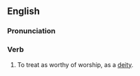 ==English==

===Pronunciation===
{{pronstub}}

===Verb===
{{en-infl-reg-consonant-y|deif|y}}
# To treat as worthy of worship, as a [[deity]].